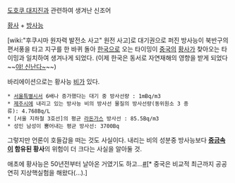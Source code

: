 [[도호쿠 대지진]]과 관련하여 생겨난 신조어

[[황사]] + [[방사능]]

[wiki:"후쿠시마 원자력 발전소 사고" 원전 사고]로 대기권으로 퍼진 방사능이 북반구의 편서풍을 타고 지구를 한 바퀴 돌아 [[한국]]으로 오는 타이밍이 [[중국]]의 [[황사]]가 찾아오는 타이밍과 일치하여 생겨나게 되었다. (이제 한국은 동서로 자연재해의 영향을 받게 되었다 ~~[[야! 신난다~]]~~)

바리에이션으로는 황사능 [[비]]가 있다. 

 * [[서울특별시]]서 6배나 증가했다는 대기 중 방사선량 : 1mBq/m3
 * [[제주시]]에 내리고 있는 방사능 비의 방사선 물질의 방사선량(동위원소 3 종류): 4.768Bq/L
 * [서울 지하철 3호선]의 평균 [[라돈]]가스 방사선 : 85.5Bq/m3
 * 성인 남성이 뿜어내는 평균 방사선: 3700Bq

그렇지만 언론이 호들갑을 떠는 것도 사실이다. 내리는 비의 성분중 방사능보다 '''[[중금속]]이 함유된 황사'''의 위험이 더 크다는 사실을 알아둘 것.

애초에 황사능은 50년전부터 날아온 거였기도 하고...[http://dna.naver.com/viewer/index.nhn?articleId=1999052100329103001&edtNo=40&printCount=1&publishDate=1999-05-21&officeId=00032&pageNo=3&printNo=16753&publishType=00010 #][* 중국은 비교적 최근까지 공공연히 지상핵실험을 해왔다(…).]
